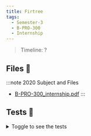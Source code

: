 ```yaml
---
title: Firtree
tags:
  - Semester-3
  - B-PRO-300
  - Internship
---
```

> Timeline: ?


## Files 📂

:::note 2020 Subject and Files
- [B-PRO-300_internship.pdf](https://github.com/Studio-17/Epitech-Subjects/raw/main/Semester-3/B-PRO-300/Internship/B-PRO-300_internship.pdf)
:::

## Tests 🤖
<details>
  <summary>Toggle to see the tests</summary>
  <div>
Yo
  </div>
</details>

